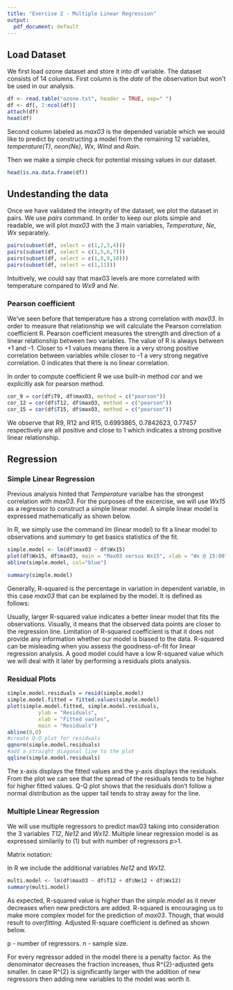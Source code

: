 ```yaml
---
title: "Exercise 2 - Multiple Linear Regression"
output:
  pdf_document: default
---
```


## Load Dataset

We first load ozone dataset and store it into df variable. The dataset consists of 14 columns. First column is the *date* of the observation but won't be used in our analysis. 
```r
df <- read.table("ozone.txt", header = TRUE, sep=" ")
df <- df[, 2:ncol(df)]
attach(df)
head(df)
```

Second column labeled as *max03* is the depended variable which we would like to predict by constructing a model from 
the remaining 12 variables, *temperature(T)*, *neon(Ne)*, *Wx*, *Wind* and *Rain*.

Then we make a simple check for potential missing values in our dataset.
```r
head(is.na.data.frame(df))
```

## Undestanding the data

Once we have validated the integrity of the dataset, we plot the dataset in pairs. We use *pairs* command. In order to keep our plots simple and readable, we will plot *max03* with the 3 main variables, *Temperature*, *Ne*, *Wx* separately.

```r
pairs(subset(df, select = c(1,2,3,4)))
pairs(subset(df, select = c(1,5,6,7)))
pairs(subset(df, select = c(1,8,9,10)))
pairs(subset(df, select = c(1,11)))
```
Intuitively, we could say that max03 levels are more correlated with temperature compared to *Wx9* and *Ne*.

### Pearson coefficient

We've seen before that temperature has a strong correlation with *max03*. In order to measure that relationship we will calculate the Pearson correlation coefficient R.
Pearson coefficient measures the strength and direction of a linear relationship between two variables. The value of R is always between +1 and –1. Closer to +1 values means there is a very strong positive correlation between variables while closer to -1 a very strong negative correlation. 0 indicates that there is no linear correlation. 

In order to compute coefficient R we use built-in method *cor* and we explicitly ask for pearson method.
```r
cor_9 = cor(df$T9, df$maxO3, method = c("pearson"))
cor_12 = cor(df$T12, df$maxO3, method = c("pearson"))
cor_15 = cor(df$T15, df$maxO3, method = c("pearson"))
```
\begin{center}
\begin{tabular}{c|c|c|c}
\hline
  & T9 & T12 & T15\\
\hline
r-coeff(max03) & 0.6993865 & 0.7842623 & 0.77457 \\
\hline
\end{tabular}
\end{center}
We observe that R9, R12 and R15, 0.6993865, 0.7842623, 0.77457 respectively are all positive and close to 1 which indicates a strong positive linear relationship.

## Regression

### Simple Linear Regression
Previous analysis hinted that *Temperature* varialbe has the strongest correlation with *max03*. For the purposes of the excercise, we will use *Wx15* as a regressor to construct a simple linear model. A simple linear model is expressed mathematically as shown below.
\newline

\begin{equation} 
 \hat{y} = \beta_{0} + \beta_{1} x + \epsilon
\end{equation}

In R, we simply use the command *lm* (linear model) to fit a linear model to observations and *summary* to get basics statistics of the fit.
```r
simple.model <- lm(df$maxO3 ~ df$Wx15)
plot(df$Wx15, df$maxO3, main = "Max03 versus Wx15", xlab = "Wx @ 15:00", ylab = "Ozone levels")
abline(simple.model, col="blue")
```
```r
summary(simple.model) 
```
Generally, R-squared is the percentage in variation in dependent variable, in this case *max03* that can be explained by the model. It is defined as follows:

\begin{equation} 
R^{2} = \frac{\text{Variance explained by the model}}{\text{Total variance}}
\end{equation}

Usually, larger R-squared value indicates a better linear model that fits the observations. Visually, it means that the observed data points are closer to the regression line. Limitation of R-squared coefficient is that it does not provide any information whether our model is biased to the data. R-squared can be misleading when you assess the goodness-of-fit for linear regression analysis. A good model could have a low R-squared value which we will deal with it later by performing a residuals plots analysis.

### Residual Plots

```r
simple.model.residuals = resid(simple.model)
simple.model.fitted = fitted.values(simple.model)
plot(simple.model.fitted, simple.model.residuals, 
          ylab = "Residuals", 
          xlab = "Fitted vaules", 
          main = "Residuals")
abline(0,0)
#create Q-Q plot for residuals
qqnorm(simple.model.residuals)
#add a straight diagonal line to the plot
qqline(simple.model.residuals) 
```
The x-axis displays the fitted values and the y-axis displays the residuals. From the plot we can see that the spread of the residuals tends to be higher for higher fitted values. Q-Q plot shows that the residuals don't follow a normal distribution as the upper tail tends to stray away for the line.

### Multiple Linear Regression

We will use multiple regressors to predict max03 taking into consideration the 3 variables *T12*, *Ne12* and *Wx12*. Multiple linear regression model is as expressed similarily to (1) but with number of regressors p>1.

\begin{equation} 
 \hat{y} = \beta_{0} + \beta_{1} x_{9} + \beta_{2} x_{12} + \beta_{3} x_{15}
\end{equation}

Matrix notation:

\begin{equation} 
 Y = X \beta + \epsilon
\end{equation}


In R we include the additional variables *Ne12* and *Wx12*.

```r
multi.model <- lm(df$maxO3 ~ df$T12 + df$Ne12 + df$Wx12)
summary(multi.model) 
```

As expected, R-squared value is higher than the *simple.model* as it never decreases when new predictors are added. R-squared is encouraging us to make more complex model for the prediction of *max03*. Though, that would result to *overfitting*. Adjusted R-square coefficient is defined as shown below.

\begin{equation}
AdjustedR^{2} = 1 - (1-R^{2})\frac{n - 1}{n-p-1}
\end{equation}
p - number of regressors.
\newline
n - sample size.

For every regressor added in the model there is a penalty factor. As the denominator decreases the fraction increases, thus R^{2}-adjusted gets smaller. In case R^{2} is significantly larger with the addition of new regressors then adding new variables to the model was worth it.







